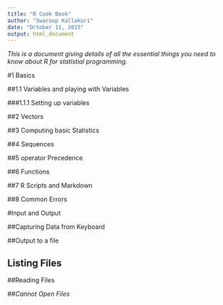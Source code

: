 ```yaml
---
title: "R Cook Book"
author: "Swaroop Kallakuri"
date: "October 11, 2015"
output: html_document
---
```


*This is a document giving details of all the essential things you need to know about R for statistial programming.*

#1 Basics

##1.1 Variables and playing with Variables

###1.1.1 Setting up variables


##2 Vectors

##3 Computing basic Statistics

##4 Sequences

##5 operator Precedence

##6 Functions

##7 R Scripts and Markdown

##8 Common Errors

#Input and Output

##Capturing Data from Keyboard

##Output to a file

## Listing Files

##Reading Files

##*Cannot Open Files*



